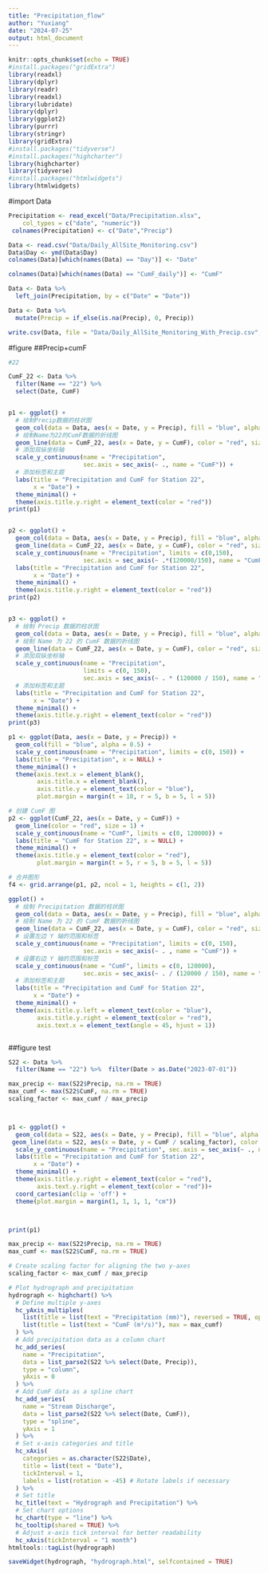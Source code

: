 ```yaml
---
title: "Precipitation_flow"
author: "Yuxiang"
date: "2024-07-25"
output: html_document
---
```


```r
knitr::opts_chunk$set(echo = TRUE)
#install.packages("gridExtra")
library(readxl)
library(dplyr)
library(readr)
library(readxl)
library(lubridate)
library(dplyr)
library(ggplot2)
library(purrr)
library(stringr)
library(gridExtra)
#install.packages("tidyverse")
#install.packages("highcharter")
library(highcharter)
library(tidyverse)
#install.packages("htmlwidgets")
library(htmlwidgets)
```

#import Data
```r

Precipitation <- read_excel("Data/Precipitation.xlsx", 
    col_types = c("date", "numeric"))
 colnames(Precipitation) <- c("Date","Precip")

Data <- read.csv("Data/Daily_AllSite_Monitoring.csv")
Data$Day <- ymd(Data$Day)
colnames(Data)[which(names(Data) == "Day")] <- "Date"

colnames(Data)[which(names(Data) == "CumF_daily")] <- "CumF"

Data <- Data %>%
  left_join(Precipitation, by = c("Date" = "Date"))

Data <- Data %>%
  mutate(Precip = if_else(is.na(Precip), 0, Precip))

write.csv(Data, file = "Data/Daily_AllSite_Monitoring_With_Precip.csv", row.names = FALSE)

```
#figure
##Precip+cumF
```r
#22

CumF_22 <- Data %>%
  filter(Name == "22") %>%
  select(Date, CumF)


p1 <- ggplot() +
  # 绘制Precip数据的柱状图
  geom_col(data = Data, aes(x = Date, y = Precip), fill = "blue", alpha = 0.5) +
  # 绘制Name为22的CumF数据的折线图
  geom_line(data = CumF_22, aes(x = Date, y = CumF), color = "red", size = 1) +
  # 添加双纵坐标轴
  scale_y_continuous(name = "Precipitation", 
                     sec.axis = sec_axis(~ ., name = "CumF")) +
  # 添加标签和主题
  labs(title = "Precipitation and CumF for Station 22",
       x = "Date") +
  theme_minimal() +
  theme(axis.title.y.right = element_text(color = "red"))
print(p1)


p2 <- ggplot() +
  geom_col(data = Data, aes(x = Date, y = Precip), fill = "blue", alpha = 0.5) +
  geom_line(data = CumF_22, aes(x = Date, y = CumF), color = "red", size = 1) +
  scale_y_continuous(name = "Precipitation", limits = c(0,150),
                     sec.axis = sec_axis(~ .*(120000/150), name = "CumF")) +
  labs(title = "Precipitation and CumF for Station 22",
       x = "Date") +
  theme_minimal() +
  theme(axis.title.y.right = element_text(color = "red"))
print(p2)


p3 <- ggplot() +
  # 绘制 Precip 数据的柱状图
  geom_col(data = Data, aes(x = Date, y = Precip), fill = "blue", alpha = 0.5) +
  # 绘制 Name 为 22 的 CumF 数据的折线图
  geom_line(data = CumF_22, aes(x = Date, y = CumF), color = "red", size = 1) +
  # 添加双纵坐标轴
  scale_y_continuous(name = "Precipitation", 
                     limits = c(0, 150),
                     sec.axis = sec_axis(~ . * (120000 / 150), name = "CumF")) +
  # 添加标签和主题
  labs(title = "Precipitation and CumF for Station 22",
       x = "Date") +
  theme_minimal() +
  theme(axis.title.y.right = element_text(color = "red"))
print(p3)

p1 <- ggplot(Data, aes(x = Date, y = Precip)) +
  geom_col(fill = "blue", alpha = 0.5) +
  scale_y_continuous(name = "Precipitation", limits = c(0, 150)) +
  labs(title = "Precipitation", x = NULL) +
  theme_minimal() +
  theme(axis.text.x = element_blank(),
        axis.title.x = element_blank(),
        axis.title.y = element_text(color = "blue"),
        plot.margin = margin(t = 10, r = 5, b = 5, l = 5))

# 创建 CumF 图
p2 <- ggplot(CumF_22, aes(x = Date, y = CumF)) +
  geom_line(color = "red", size = 1) +
  scale_y_continuous(name = "CumF", limits = c(0, 120000)) +
  labs(title = "CumF for Station 22", x = NULL) +
  theme_minimal() +
  theme(axis.title.y = element_text(color = "red"),
        plot.margin = margin(t = 5, r = 5, b = 5, l = 5))

# 合并图形
f4 <- grid.arrange(p1, p2, ncol = 1, heights = c(1, 2))

ggplot() +
  # 绘制 Precipitation 数据的柱状图
  geom_col(data = Data, aes(x = Date, y = Precip), fill = "blue", alpha = 0.5) +
  # 绘制 Name 为 22 的 CumF 数据的折线图
  geom_line(data = CumF_22, aes(x = Date, y = CumF), color = "red", size = 1) +
  # 设置左边 Y 轴的范围和标签
  scale_y_continuous(name = "Precipitation", limits = c(0, 150),
                     sec.axis = sec_axis(~ . , name = "CumF")) +
  # 设置右边 Y 轴的范围和标签
  scale_y_continuous(name = "CumF", limits = c(0, 120000), 
                     sec.axis = sec_axis(~ . / (120000 / 150), name = "Precipitation")) +
  # 添加标签和主题
  labs(title = "Precipitation and CumF for Station 22",
       x = "Date") +
  theme_minimal() +
  theme(axis.title.y.left = element_text(color = "blue"),
        axis.title.y.right = element_text(color = "red"),
        axis.text.x = element_text(angle = 45, hjust = 1))



```
##figure test
```r


S22 <- Data %>%
  filter(Name == "22") %>%  filter(Date > as.Date("2023-07-01"))

max_precip <- max(S22$Precip, na.rm = TRUE)
max_cumf <- max(S22$CumF, na.rm = TRUE)
scaling_factor <- max_cumf / max_precip



p1 <- ggplot() +
  geom_col(data = S22, aes(x = Date, y = Precip), fill = "blue", alpha = 0.5) +
 geom_line(data = S22, aes(x = Date, y = CumF / scaling_factor), color = "red", size = 0.5) +
  scale_y_continuous(name = "Precipitation", sec.axis = sec_axis(~ ., name = "CumF")) +
  labs(title = "Precipitation and CumF for Station 22",
       x = "Date") +
  theme_minimal() +
  theme(axis.title.y.right = element_text(color = "red"),
        axis.text.y.right = element_text(color = "red"))+
  coord_cartesian(clip = 'off') +
  theme(plot.margin = margin(1, 1, 1, 1, "cm"))



print(p1)


```

```r
max_precip <- max(S22$Precip, na.rm = TRUE)
max_cumf <- max(S22$CumF, na.rm = TRUE)

# Create scaling factor for aligning the two y-axes
scaling_factor <- max_cumf / max_precip

# Plot hydrograph and precipitation
hydrograph <- highchart() %>%
  # Define multiple y-axes
  hc_yAxis_multiples(
    list(title = list(text = "Precipitation (mm)"), reversed = TRUE, opposite = TRUE, max = max_precip), 
    list(title = list(text = "CumF (m³/s)"), max = max_cumf)
  ) %>%
  # Add precipitation data as a column chart
  hc_add_series(
    name = "Precipitation", 
    data = list_parse2(S22 %>% select(Date, Precip)), 
    type = "column", 
    yAxis = 0
  ) %>%
  # Add CumF data as a spline chart
  hc_add_series(
    name = "Stream Discharge", 
    data = list_parse2(S22 %>% select(Date, CumF)), 
    type = "spline", 
    yAxis = 1
  ) %>%
  # Set x-axis categories and title
  hc_xAxis(
    categories = as.character(S22$Date), 
    title = list(text = "Date"),
    tickInterval = 1,
    labels = list(rotation = -45) # Rotate labels if necessary
  ) %>%
  # Set title
  hc_title(text = "Hydrograph and Precipitation") %>%
  # Set chart options
  hc_chart(type = "line") %>%
  hc_tooltip(shared = TRUE) %>%
  # Adjust x-axis tick interval for better readability
  hc_xAxis(tickInterval = "1 month")
htmltools::tagList(hydrograph)

saveWidget(hydrograph, "hydrograph.html", selfcontained = TRUE)
```

